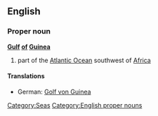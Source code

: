 ==English==
{{wikipedia}}

===Proper noun===
'''[[gulf|Gulf]] [[of]] [[Guinea]]'''

# part of the [[Atlantic Ocean]] southwest of [[Africa]]

====Translations====
*German: [[Golf von Guinea]] {{m}}

[[Category:Seas]]
[[Category:English proper nouns]]